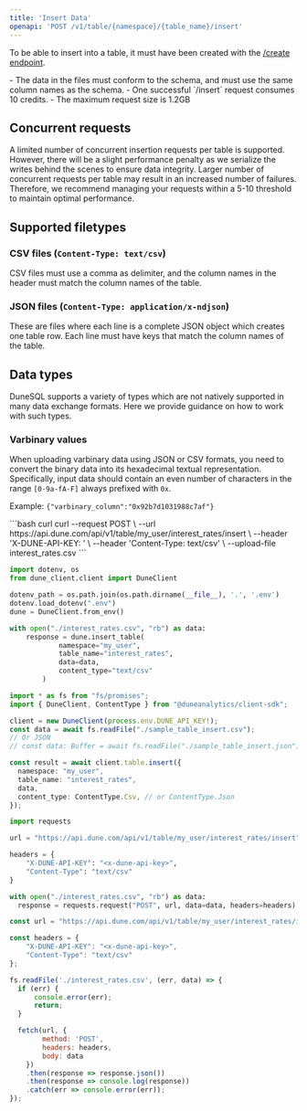 ```yaml
---
title: 'Insert Data'
openapi: 'POST /v1/table/{namespace}/{table_name}/insert'
---
```


To be able to insert into a table, it must have been created with the [/create endpoint](./create).

<Note>
- The data in the files must conform to the schema, and must use the same column names as the schema.
- One successful `/insert` request consumes 10 credits.
- The maximum request size is 1.2GB
</Note>

## Concurrent requests
A limited number of concurrent insertion requests per table is supported. However, there will be a slight performance penalty as we serialize the writes behind the scenes to ensure data integrity. Larger number of concurrent requests per table may result in an increased number of failures. Therefore, we recommend managing your requests within a 5-10 threshold to maintain optimal performance.

## Supported filetypes
### CSV files (`Content-Type: text/csv`)
CSV files must use a comma as delimiter, and the column names in the header must match the column names of the table.

### JSON files (`Content-Type: application/x-ndjson`)
These are files where each line is a complete JSON object which creates one table row.
Each line must have keys that match the column names of the table.

## Data types
DuneSQL supports a variety of types which are not natively supported in many data exchange formats. Here we provide guidance on how to work with such types.
### Varbinary values
When uploading varbinary data using JSON or CSV formats, you need to convert the binary data into its hexadecimal textual representation. Specifically, input data should contain an even number of characters in the range `[0-9a-fA-F]` always prefixed with `0x`.

Example: `{"varbinary_column":"0x92b7d1031988c7af"}`

<RequestExample>
```bash curl
curl --request POST \
  --url https://api.dune.com/api/v1/table/my_user/interest_rates/insert \
  --header 'X-DUNE-API-KEY: <x-dune-api-key>' \
  --header 'Content-Type: text/csv' \
  --upload-file interest_rates.csv
```

```python Python SDK
import dotenv, os
from dune_client.client import DuneClient

dotenv_path = os.path.join(os.path.dirname(__file__), '.', '.env')
dotenv.load_dotenv(".env")
dune = DuneClient.from_env()

with open("./interest_rates.csv", "rb") as data:
    response = dune.insert_table(
            namespace="my_user",
            table_name="interest_rates",
            data=data,
            content_type="text/csv"
        )
```

```typescript TS Client SDK
import * as fs from "fs/promises";
import { DuneClient, ContentType } from "@duneanalytics/client-sdk";

client = new DuneClient(process.env.DUNE_API_KEY!);
const data = await fs.readFile("./sample_table_insert.csv");
// Or JSON
// const data: Buffer = await fs.readFile("./sample_table_insert.json");

const result = await client.table.insert({
  namespace: "my_user",
  table_name: "interest_rates",
  data,
  content_type: ContentType.Csv, // or ContentType.Json
});
```

```python Python
import requests

url = "https://api.dune.com/api/v1/table/my_user/interest_rates/insert"

headers = {
    "X-DUNE-API-KEY": "<x-dune-api-key>",
    "Content-Type": "text/csv"
}

with open("./interest_rates.csv", "rb") as data:
  response = requests.request("POST", url, data=data, headers=headers)
```


```javascript Javascript
const url = "https://api.dune.com/api/v1/table/my_user/interest_rates/insert";

const headers = {
    "X-DUNE-API-KEY": "<x-dune-api-key>",
    "Content-Type": "text/csv"
};

fs.readFile('./interest_rates.csv', (err, data) => {
  if (err) {
      console.error(err);
      return;
  }

  fetch(url, {
        method: 'POST',
        headers: headers,
        body: data
    })
    .then(response => response.json())
    .then(response => console.log(response))
    .catch(err => console.error(err));
});
```
</RequestExample>
